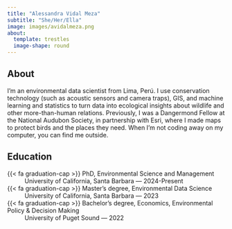 ```yaml
---
title: "Alessandra Vidal Meza"
subtitle: "She/Her/Ella"
image: images/avidalmeza.png
about:
  template: trestles
  image-shape: round
---
```



## About

I'm an environmental data scientist from Lima, Perú. I use conservation technology (such as acoustic sensors and camera traps), GIS, and machine learning and statistics to turn data into ecological insights about wildlife and other more-than-human relations. Previously, I was a Dangermond Fellow at the National Audubon Society, in partnership with Esri, where I made maps to protect birds and the places they need. When I’m not coding away on my computer, you can find me outside.


## Education
{{< fa graduation-cap >}} PhD, Environmental Science and Management
: University of California, Santa Barbara &mdash; 2024-Present

{{< fa graduation-cap >}} Master's degree, Environmental Data Science
: University of California, Santa Barbara &mdash; 2023

{{< fa graduation-cap >}} Bachelor's degree, Economics, Environmental Policy & Decision Making 
: University of Puget Sound &mdash; 2022